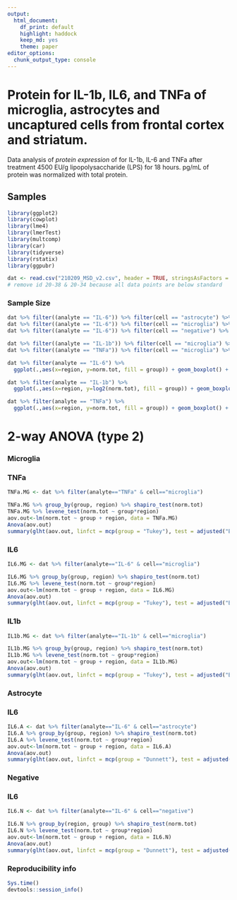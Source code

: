 ```yaml
---
output:
  html_document: 
    df_print: default
    highlight: haddock
    keep_md: yes
    theme: paper
editor_options: 
  chunk_output_type: console
---
```

# **Protein** for IL-1b, IL6, and TNFa of microglia, astrocytes and uncaptured cells from frontal cortex and striatum.
Data analysis of *protein expression* of for IL-1b, IL-6 and TNFa after treatment 4500 EU/g lipopolysaccharide (LPS) for 18 hours. pg/mL of protein was normalized with total protein. 

## Samples
```r
library(ggplot2)
library(cowplot)
library(lme4)
library(lmerTest)
library(multcomp)
library(car)
library(tidyverse)
library(rstatix)
library(ggpubr)
```
```r
dat <- read.csv("210209_MSD_v2.csv", header = TRUE, stringsAsFactors = TRUE)
# remove id 20-38 & 20-34 because all data points are below standard
```
### Sample Size
```r
dat %>% filter((analyte == "IL-6")) %>% filter(cell == "astrocyte") %>% group_by(cell, group, region) %>% summarise(n = n())
dat %>% filter((analyte == "IL-6")) %>% filter(cell == "microglia") %>% group_by(cell, group, region) %>% summarise(n = n())
dat %>% filter((analyte == "IL-6")) %>% filter(cell == "negative") %>% group_by(cell, group, region) %>% summarise(n = n())

dat %>% filter((analyte == "IL-1b")) %>% filter(cell == "microglia") %>% group_by(cell, group, region) %>% summarise(n = n())
dat %>% filter((analyte == "TNFa")) %>% filter(cell == "microglia") %>% group_by(cell, group, region) %>% summarise(n = n())
```

```r
dat %>% filter(analyte == "IL-6") %>% 
  ggplot(.,aes(x=region, y=norm.tot, fill = group)) + geom_boxplot() + facet_wrap(~ cell) + scale_fill_manual(values = c("grey", "turquoise3", "red", "mediumpurple3")) + geom_point(position = position_dodge(width = 0.75)) + ylab("IL-6 pg/mL")

dat %>% filter(analyte == "IL-1b") %>% 
  ggplot(.,aes(x=region, y=log2(norm.tot), fill = group)) + geom_boxplot() + facet_wrap(~ cell) + scale_fill_manual(values = c("grey", "turquoise3", "red", "mediumpurple3")) + geom_point(position = position_dodge(width = 0.75)) + ylab("IL-1b pg/mL")

dat %>% filter(analyte == "TNFa") %>% 
  ggplot(.,aes(x=region, y=norm.tot, fill = group)) + geom_boxplot() + facet_wrap(~ cell) + scale_fill_manual(values = c("grey", "turquoise3", "red", "mediumpurple3")) + geom_point(position = position_dodge(width = 0.75)) + ylab("TNFa pg/mL")
```


# 2-way ANOVA (type 2)
### Microglia
### TNFa
```r
TNFa.MG <- dat %>% filter(analyte=="TNFa" & cell=="microglia")

TNFa.MG %>% group_by(group, region) %>% shapiro_test(norm.tot)
TNFa.MG %>% levene_test(norm.tot ~ group*region)
aov.out<-lm(norm.tot ~ group + region, data = TNFa.MG)
Anova(aov.out)
summary(glht(aov.out, linfct = mcp(group = "Tukey"), test = adjusted("BH")))
```

### IL6
```r
IL6.MG <- dat %>% filter(analyte=="IL-6" & cell=="microglia")

IL6.MG %>% group_by(group, region) %>% shapiro_test(norm.tot)
IL6.MG %>% levene_test(norm.tot ~ group*region)
aov.out<-lm(norm.tot ~ group + region, data = IL6.MG)
Anova(aov.out)
summary(glht(aov.out, linfct = mcp(group = "Tukey"), test = adjusted("BH")))
```

### IL1b
```r
IL1b.MG <- dat %>% filter(analyte=="IL-1b" & cell=="microglia")

IL1b.MG %>% group_by(group, region) %>% shapiro_test(norm.tot)
IL1b.MG %>% levene_test(norm.tot ~ group*region)
aov.out<-lm(norm.tot ~ group + region, data = IL1b.MG)
Anova(aov.out)
summary(glht(aov.out, linfct = mcp(group = "Tukey"), test = adjusted("BH")))
```

### Astrocyte
### IL6
```r
IL6.A <- dat %>% filter(analyte=="IL-6" & cell=="astrocyte")
IL6.A %>% group_by(group, region) %>% shapiro_test(norm.tot)
IL6.A %>% levene_test(norm.tot ~ group*region)
aov.out<-lm(norm.tot ~ group + region, data = IL6.A)
Anova(aov.out)
summary(glht(aov.out, linfct = mcp(group = "Dunnett"), test = adjusted("BH")))
```

### Negative
### IL6
```r
IL6.N <- dat %>% filter(analyte=="IL-6" & cell=="negative")

IL6.N %>% group_by(region, group) %>% shapiro_test(norm.tot)
IL6.N %>% levene_test(norm.tot ~ group*region)
aov.out<-lm(norm.tot ~ group + region, data = IL6.N)
Anova(aov.out)
summary(glht(aov.out, linfct = mcp(group = "Dunnett"), test = adjusted("BH")))
```



### Reproducibility info
```r
Sys.time()
devtools::session_info()
```